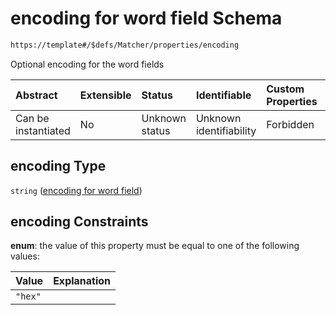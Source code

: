 # encoding for word field Schema

```txt
https://template#/$defs/Matcher/properties/encoding
```

Optional encoding for the word fields

| Abstract            | Extensible | Status         | Identifiable            | Custom Properties | Additional Properties | Access Restrictions | Defined In                                                                             |
| :------------------ | :--------- | :------------- | :---------------------- | :---------------- | :-------------------- | :------------------ | :------------------------------------------------------------------------------------- |
| Can be instantiated | No         | Unknown status | Unknown identifiability | Forbidden         | Allowed               | none                | [nuclei-schema.schema.json\*](../out/nuclei-schema.schema.json "open original schema") |

## encoding Type

`string` ([encoding for word field](nuclei-schema-defs-matcher-properties-encoding-for-word-field))

## encoding Constraints

**enum**: the value of this property must be equal to one of the following values:

| Value   | Explanation |
| :------ | :---------- |
| `"hex"` |             |
